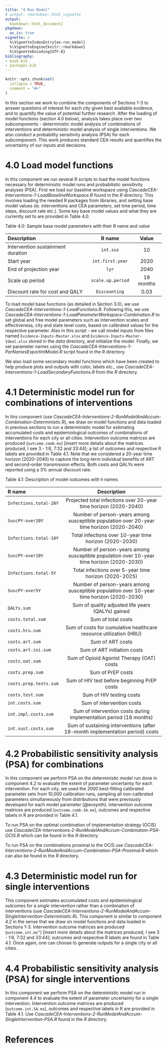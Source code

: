 ```yaml
---
title: "4 Run Model"
# output: rmarkdown::html_vignette
output:
  bookdown::html_document2
pkgdown:
  as_is: true
vignette: >
  %\VignetteIndexEntry{ee-run_model}
  %\VignetteEngine{knitr::rmarkdown}
  %\VignetteEncoding{UTF-8}
bibliography:
- book.bib
- packages.bib  
---
```


```r
knitr::opts_chunk$set(
  collapse = TRUE,
  comment = "#>"
)
```

In this section we work to combine the components of Sections 1-3 to answer questions  of interest for each city given best available evidence, and to quantify the value of potential further research. After the loading of model functions (section 4.0 below), analysis takes place over two subcomponents - deterministic model analysis of combinations of interventions and deterministic model analysis of single interventions. We also conduct a probability sensitivity analysis (PSA) for each subcomponent. This work produces standard CEA results and quantifies the uncertainty of our inputs and decisions. 

# 4.0 Load model functions {-}

In this component we run several R scripts to load the model functions necessary for deterministic model runs and probabilistic sensitivity analyses (PSA). First we load our baseline workspace using *CascadeCEA-Interventions-1-LoadBaselineWorkspace.R* found in the *R* directory. This involves loading the needed R packages from libraries, and setting base model values (ie. interventions and CEA parameters, set time period, time steps, discount rate etc.). Some key base model values and what they are currently set to are provided in Table 4.0. 

Table 4.0: Sample base model parameters with their R name and value


| **Description**                   |   **R name**      | **Value** |
|:----------------------------------|:-----------------:|:---------:|
| Intervention sustainment duration | `int.sus`         | 10        |
| Start year                        | `int.first.year`  | 2020      |
| End of projection year            | `lyr`             | 2040      |
| Scale up period                   | `scale.up.period` | 18 months |
| Discount rate for cost and QALY   | `Discounting`     | 0.03      |


To load model base functions (as detailed in Section 3.0), we use *CascadeCEA-Interventions-1-LoadFunctions.R*. Following this, we use *CascadeCEA-Interventions-1-LoadParameterWorkspace-Combination.R* to set global and free model parameters such as intervention scales and effectiveness, city and state level costs,  based on calibrated values for the respective parameter. Also in this script - we call model inputs from files named `Evidence-Inputs-Master.xlsx` and `Evidence-Inputs-Master-Ideal.xlsx` stored in the *data* directory, and initialize the model. Finally, we set parameter names using the *CascadeCEA-Interventions-1-ParNamesExportIntModel.R* script found in the *R* directory. 

We also load some secondary model functions which have been created to help produce plots and outputs with color, labels etc., use *CascadeCEA-Interventions-1-LoadSecondaryFunctions.R* from the *R* directory. 

# 4.1 Deterministic model run for combinations of interventions {-}

In this component (use *CascadeCEA-Interventions-2-RunModelAndAccum-Combination-Deterministic.R*), we draw on model functions and data loaded in previous sections to run a deterministic model for estimating accumulated costs and epidemiological outcomes of combinations of interventions for each city or all cities. Intervention outcome matrices are produced (`outcome.comb.mx`) [insert more details about the matrices produced, I see 3 - 1:6, 7:32 and 33:44]; a list of outcomes and respective R labels are provided in Table 4.1. Note that we considered a 20-year time horizon (2020–2040) to capture the long-term individual benefits of ART and second-order transmission effects. Both costs and QALYs were reported using a 3% annual discount rate.

Table 4.1: Description of model outcomes with `R` names 

  **R name**             | **Description**                                                                           
|:-----------------------|:-----------------------------------------------------------------------------------------:|
| `Infections.total-20Y` | Projected total infections over 20-year time horizon (2020-2040)                          
| `SuscPY-over20Y`       | Number of person-years among susceptible population over 20-year time horizon (2020-2040) 
| `Infections.total-10Y` | Total infections over 10-year time horizon (2020-2030)                                    
| `SuscPY-over10Y`       | Number of person-years among susceptible population over 10-year time horizon (2020-2030) 
| `Infections.total-5Y`  | Total infections over 5-year time horizon (2020-2025)                                    
| `SuscPY-over5Y`        | Number of person-years among susceptible population over 10-year time horizon (2020-2030) 
| `QALYs.sum`            | Sum of quality adjusted life years (QALYs) gained                                        
| `costs.total.sum`      | Sum of total costs                                                                        
| `costs.hru.sum`        | Sum of costs for cumulative healthcare resource utilization (HRU)                         
| `costs.art.sum`        | Sum of ART costs                                                                          
| `costs.art.ini.sum`    | Sum of ART initiation costs                                                               
| `costs.oat.sum`        | Sum of Opioid Agonist Therapy (OAT) costs                                                
| `costs.prep.sum`       | Sum of PrEP costs                                                                         
| `costs.prep.tests.sum` | Sum of HIV test before beginning PrEP costs                                               
| `costs.test.sum`       | Sum of HIV testing costs                                                                  
| `int.costs.sum`        | Sum of intervention costs                                                                 
| `int.impl.costs.sum`   | Sum of intervention costs during implementation period (18 months)                        
| `int.sust.costs.sum`   | Sum of sustaining interventions (after 18-month implementation period) costs              

# 4.2 Probabilistic sensitivity analysis (PSA) for combinations {-}

In this component we perform PSA on the deterministic model run done in component 4.2 to evaluate the extent of parameter uncertainty for each intervention. For each city, we used the 2000 best-fitting calibrated parameter sets from 10,000 calibration runs, sampling all non-calibrated parameters simultaneously from distributions that were previously developed for each model parameter [@evsynth]. Intervention outcome matrices are produced (`outcome.comb.SA.mx`), outcomes and respective labels in R are provided in Table 4.1. 

To run PSA on the optimal combination of implementation strategy (OCIS) use *CascadeCEA-Interventions-2-RunModelAndAccum-Combination-PSA-OCIS.R* which can be found in the *R* directory. 

To run PSA on the combinations proximal to the OCIS use *CascadeCEA-Interventions-2-RunModelAndAccum-Combination-PSA-Proximal.R* which can also be found in the *R* directory. 


# 4.3 Deterministic model run for single interventions {-}
This component estimates accumulated costs and epidemiological outcomes for a *single* intervention rather than a combination of interventions (use *CascadeCEA-Interventions-2-RunModelAndAccum-SingleIntervention-Deterministic.R*). This component is similar to component 4.2 in the sense that we draw on model functions and data loaded in Sections 1-3. Intervention outcome matrices are produced (`outcome.int.mx”`) [insert more details about the matrices produced, I see 3 - 1:6, 7:32 and 33:44]; outcomes and respective R labels are found in Table 4.1. Once again, one can choose to generate outputs for a single city or all cities. 

# 4.4 Probabilistic sensitivity analysis (PSA) for single interventions {-}

In this component we perform PSA on the deterministic model run in component 4.4 to evaluate the extent of parameter uncertainty for a single intervention.  Intervention outcome matrices are produced (`outcome.int.SA.mx`), outcomes and respective labels in R are provided in Table 4.1. Use *CascadeCEA-Interventions-2-RunModelAndAccum-SingleIntervention-PSA.R* found in the *R* directory. 

# References {-}
